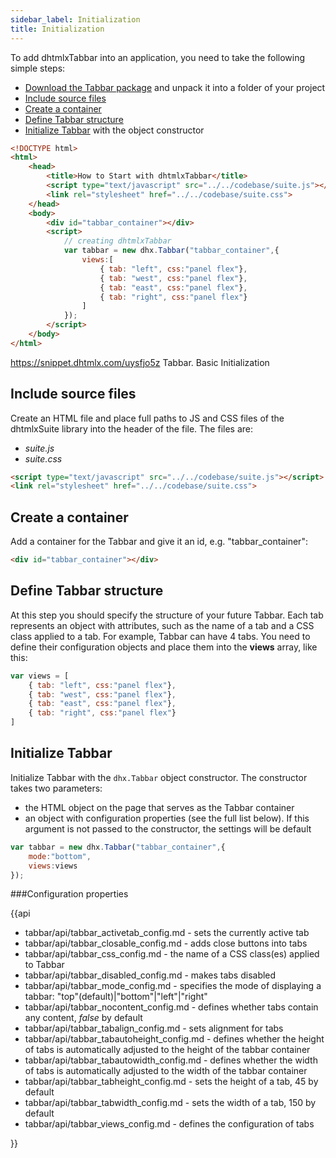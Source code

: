 ```yaml
---
sidebar_label: Initialization
title: Initialization
---          
```


To add dhtmlxTabbar into an application, you need to take the following simple steps:

- [Download the Tabbar package](https://dhtmlx.com/docs/products/dhtmlxSuite/download.shtml) and unpack it into a folder of your project
- [Include source files](#includesourcefiles)
- [Create a container](#createacontainer)
- [Define Tabbar structure](#definetabbarstructure)
- [Initialize Tabbar](#initializetabbar) with the object constructor


~~~html
<!DOCTYPE html>
<html>
    <head>
        <title>How to Start with dhtmlxTabbar</title>         
        <script type="text/javascript" src="../../codebase/suite.js"></script>
        <link rel="stylesheet" href="../../codebase/suite.css">
    </head>
    <body>
        <div id="tabbar_container"></div>
        <script>
            // creating dhtmlxTabbar
            var tabbar = new dhx.Tabbar("tabbar_container",{
            	views:[ 
                	{ tab: "left", css:"panel flex"},
    				{ tab: "west", css:"panel flex"},
    				{ tab: "east", css:"panel flex"},
    				{ tab: "right", css:"panel flex"}
            	]
            });
        </script>
    </body>
</html>
~~~

https://snippet.dhtmlx.com/uysfjo5z	Tabbar. Basic Initialization

Include source files
--------------------

Create an HTML file and place full paths to JS and CSS files of the dhtmlxSuite library into the header of the file. The files are:

- *suite.js*
- *suite.css*

~~~html
<script type="text/javascript" src="../../codebase/suite.js"></script>
<link rel="stylesheet" href="../../codebase/suite.css">
~~~


Create a container
-------------------

Add a container for the Tabbar and give it an id, e.g. "tabbar_container":

~~~html
<div id="tabbar_container"></div>
~~~

Define Tabbar structure
------------------

At this step you should specify the structure of your future Tabbar. Each tab represents an object with attributes, such as the name of a tab and a CSS class applied to a tab. 
For example, Tabbar can have 4 tabs. You need to define their configuration objects and place them into the <strong>views</strong> array, like this:

~~~js
var views = [
    { tab: "left", css:"panel flex"},
    { tab: "west", css:"panel flex"},
    { tab: "east", css:"panel flex"},
    { tab: "right", css:"panel flex"}
]
~~~


Initialize Tabbar
---------------------

Initialize Tabbar with the `dhx.Tabbar` object constructor. The constructor takes two parameters:

- the HTML object on the page that serves as the Tabbar container
- an object with configuration properties (see the full list below). If this argument is not passed to the constructor, the settings will be default

~~~js
var tabbar = new dhx.Tabbar("tabbar_container",{
    mode:"bottom",
    views:views
});
~~~

###Configuration properties

{{api

- tabbar/api/tabbar_activetab_config.md - sets the currently active tab
- tabbar/api/tabbar_closable_config.md - adds close buttons into tabs
- tabbar/api/tabbar_css_config.md - the name of a CSS class(es) applied to Tabbar
- tabbar/api/tabbar_disabled_config.md - makes tabs disabled
- tabbar/api/tabbar_mode_config.md - specifies the mode of displaying a tabbar: "top"(default)|"bottom"|"left"|"right"
- tabbar/api/tabbar_nocontent_config.md - defines whether tabs contain any content, <i>false</i> by default
- tabbar/api/tabbar_tabalign_config.md - sets alignment for tabs
- tabbar/api/tabbar_tabautoheight_config.md - defines whether the height of tabs is automatically adjusted to the height of the tabbar container
- tabbar/api/tabbar_tabautowidth_config.md - defines whether the width of tabs is automatically adjusted to the width of the tabbar container
- tabbar/api/tabbar_tabheight_config.md - sets the height of a tab, 45 by default
- tabbar/api/tabbar_tabwidth_config.md - sets the width of a tab, 150 by default
- tabbar/api/tabbar_views_config.md - defines the configuration of tabs


}}

